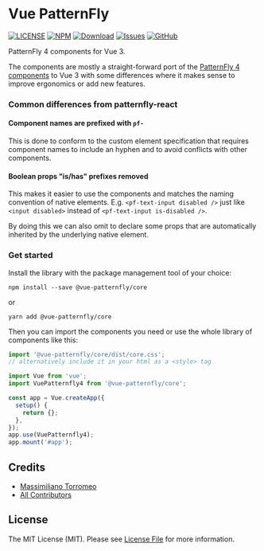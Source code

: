 
<Meta title="Intro" />

# Vue PatternFly

[![LICENSE](https://img.shields.io/badge/license-MIT-brightgreen.svg?style=flat-square)][link-LICENSE]
[![NPM](https://img.shields.io/npm/v/@vue-patternfly/core.svg?style=flat-square)](https://npmjs.org/package/@vue-patternfly/core)
[![Download](https://img.shields.io/npm/dw/@vue-patternfly/core.svg?style=flat-square)](https://npmjs.org/package/@vue-patternfly/core)
[![Issues](https://img.shields.io/github/issues/mtorromeo/vue-patternfly4.svg?style=flat-square)](https://github.com/mtorromeo/vue-patternfly4/issues)
[![GitHub](https://img.shields.io/github/stars/mtorromeo/vue-patternfly4?style=social)][link-github]

PatternFly 4 components for Vue 3.

The components are mostly a straight-forward port of the [PatternFly 4 components][link-patternfly4] to Vue 3 with some differences where it makes sense to improve ergonomics or add new features.

### Common differences from patternfly-react

#### Component names are prefixed with `pf-`

This is done to conform to the custom element specification that requires component names to include an hyphen and to avoid conflicts with other components.

#### Boolean props "is/has" prefixes removed

This makes it easier to use the components and matches the naming convention of native elements. E.g. `<pf-text-input disabled />` just like `<input disabled>` instead of `<pf-text-input is-disabled />`.

By doing this we can also omit to declare some props that are automatically inherited by the underlying native element.

### Get started

Install the library with the package management tool of your choice:

```
npm install --save @vue-patternfly/core
```
or
```
yarn add @vue-patternfly/core
```

Then you can import the components you need or use the whole library of components like this:

```js
import '@vue-patternfly/core/dist/core.css';
// alternatively include it in your html as a <style> tag

import Vue from 'vue';
import VuePatternfly4 from '@vue-patternfly/core';

const app = Vue.createApp({
  setup() {
    return {};
  },
});
app.use(VuePatternfly4);
app.mount('#app');
```

## Credits

- [Massimiliano Torromeo][link-author]
- [All Contributors][link-contributors]

## License

The MIT License (MIT). Please see [License File](LICENSE) for more information.

[link-github]: https://github.com/mtorromeo/vue-patternfly4
[link-LICENSE]: https://raw.githubusercontent.com/mtorromeo/vue-patternfly4/master/packages/core/LICENSE
[link-author]: https://github.com/mtorromeo
[link-contributors]: https://github.com/mtorromeo/vue-patternfly4/graphs/contributors
[link-patternfly4]: https://www.patternfly.org/v4/
